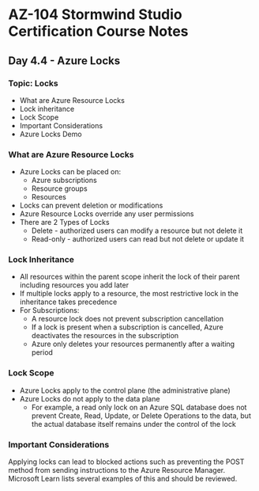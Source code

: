 # AZ-104 Stormwind Studio Certification Course Notes
## Day 4.4 - Azure Locks

### Topic: Locks
* What are Azure Resource Locks
* Lock inheritance
* Lock Scope
* Important Considerations
* Azure Locks Demo

### What are Azure Resource Locks
* Azure Locks can be placed on:
	* Azure subscriptions
	* Resource groups
	* Resources
* Locks can prevent deletion or modifications
* Azure Resource Locks override any user permissions
* There are 2 Types of Locks
	* Delete - authorized users can modify a resource but not delete it
	* Read-only - authorized users can read but not delete or update it

### Lock Inheritance
* All resources within the parent scope inherit the lock of their parent including resources you add later
* If multiple locks apply to a resource, the most restrictive lock in the inheritance takes precedence
* For Subscriptions:
	* A resource lock does not prevent subscription cancellation
	* If a lock is present when a subscription is cancelled, Azure deactivates the resources in the subscription
	* Azure only deletes your resources permanently after a waiting period

### Lock Scope
* Azure Locks apply to the control plane (the administrative plane)
* Azure Locks do not apply to the data plane
	* For example, a read only lock on an Azure SQL database does not prevent Create, Read, Update, or Delete Operations to the data, but the actual database itself remains under the control of the lock

### Important Considerations
Applying locks can lead to blocked actions such as preventing the POST method from sending instructions to the Azure Resource Manager. Microsoft Learn lists several examples of this and should be reviewed.